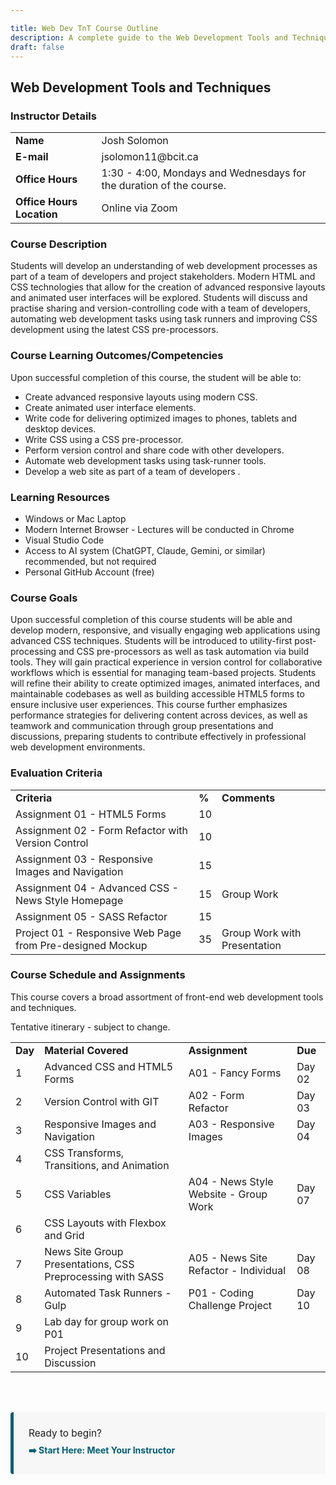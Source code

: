 ```yaml
---

title: Web Dev TnT Course Outline
description: A complete guide to the Web Development Tools and Techniques course structure.
draft: false
---
```


## **Web Development Tools and Techniques**

### **Instructor Details**

<table>
  <tr>
    <td>
      <strong>Name</strong>
    </td>
    <td>Josh Solomon</td>
  </tr>
  <tr>
    <td>
      <strong>E-mail</strong>
    </td>
    <td>jsolomon11@bcit.ca</td>
  </tr>
  <tr>
    <td>
      <strong>Office Hours</strong>
    </td>
    <td>1:30 - 4:00, Mondays and Wednesdays for the duration of the course.</td>
  </tr>
  <tr>
    <td>
      <strong>Office Hours Location</strong>
    </td>
    <td>Online via Zoom</td>
  </tr>
</table>

### **Course Description**

​Students will develop an understanding of web development processes as part of a team of developers and project stakeholders. Modern HTML and CSS technologies that allow for the creation of advanced responsive layouts and animated user interfaces will be explored. Students will discuss and practise sharing and version-controlling code with a team of developers, automating web development tasks using task runners and improving CSS development using the latest CSS pre-processors.​

### **Course Learning Outcomes/Competencies**

Upon successful completion of this course, the student will be able to:

- Create advanced responsive layouts using modern CSS.
- Create animated user interface elements.
- Write code for delivering optimized images to phones, tablets and desktop devices.
- Write CSS using a CSS pre-processor.
- Perform version control and share code with other developers.
- Automate web development tasks using task-runner tools.
- Develop a web site as part of a team of developers .

### **Learning Resources**

- Windows or Mac Laptop
- Modern Internet Browser - Lectures will be conducted in Chrome
- Visual Studio Code
- Access to AI system (ChatGPT, Claude, Gemini, or similar) recommended, but not required
- Personal GitHub Account (free)

### **Course Goals**

Upon successful completion of this course students will be able and develop modern, responsive, and visually engaging web applications using advanced CSS techniques. Students will be introduced to utility-first post-processing and CSS pre-processors as well as task automation via build tools. They will gain practical experience in version control for collaborative workflows which is essential for managing team-based projects. Students will refine their ability to create optimized images, animated interfaces, and maintainable codebases as well as building accessible HTML5 forms to ensure inclusive user experiences. This course further emphasizes performance strategies for delivering content across devices, as well as teamwork and communication through group presentations and discussions, preparing students to contribute effectively in professional web development environments.

### **Evaluation Criteria**

<table>
  <tr>
    <td>
      <strong>Criteria</strong>
    </td>
    <td>
      <strong>%</strong>
    </td>
    <td>
      <strong>Comments</strong>
    </td>
  </tr>
  <tr>
    <td>Assignment 01 - HTML5 Forms</td>
    <td>10</td>
    <td></td>
  </tr>
  <tr>
    <td>Assignment 02 - Form Refactor with Version Control</td>
    <td>10</td>
    <td></td>
  </tr>
  <tr>
    <td>Assignment 03 - Responsive Images and Navigation</td>
    <td>15</td>
    <td></td>
  </tr>
  <tr>
    <td>Assignment 04 - Advanced CSS - News Style Homepage</td>
    <td>15</td>
    <td>Group Work</td>
  </tr>
  <tr>
    <td>Assignment 05 - SASS Refactor</td>
    <td>15</td>
    <td></td>
  </tr>
  <tr>
    <td>Project 01 - Responsive Web Page from Pre-designed Mockup</td>
    <td>35</td>
    <td>Group Work with Presentation</td>
  </tr>
</table>

### **Course Schedule and Assignments**

This course covers a broad assortment of front-end web development tools and techniques.

Tentative itinerary - subject to change.

<table>
  <tr>
    <td>
      <strong>Day</strong>
    </td>
    <td>
      <strong>Material Covered</strong>
    </td>
    <td>
      <strong>Assignment</strong>
    </td>
    <td>
      <strong>Due</strong>
    </td>
  </tr>
  <tr>
    <td>1</td>
    <td>Advanced CSS and HTML5 Forms</td>
    <td>A01 - Fancy Forms</td>
    <td>Day 02</td>
  </tr>
  <tr>
    <td>2</td>
    <td>Version Control with GIT</td>
    <td>A02 - Form Refactor</td>
    <td>Day 03</td>
  </tr>
  <tr>
    <td>3</td>
    <td>Responsive Images and Navigation</td>
    <td>A03 - Responsive Images</td>
    <td>Day 04</td>
  </tr>
  <tr>
    <td>4</td>
    <td>CSS Transforms, Transitions, and Animation</td>
    <td></td>
    <td></td>
  </tr>
  <tr>
    <td>5</td>
    <td>CSS Variables</td>
    <td>A04 - News Style Website - Group Work</td>
    <td>Day 07</td>
  </tr>
  <tr>
    <td>6</td>
    <td>CSS Layouts with Flexbox and Grid</td>
    <td></td>
    <td></td>
  </tr>
  <tr>
    <td>7</td>
    <td>News Site Group Presentations, CSS Preprocessing with SASS</td>
    <td>A05 - News Site Refactor - Individual</td>
    <td>Day 08</td>
  </tr>
  <tr>
    <td>8</td>
    <td>Automated Task Runners - Gulp</td>
    <td>P01 - Coding Challenge Project</td>
    <td>Day 10</td>
  </tr>
  <tr>
    <td>9</td>
    <td>Lab day for group work on P01</td>
    <td></td>
    <td></td>
  </tr>
  <tr>
    <td>10</td>
    <td>Project Presentations and Discussion</td>
    <td></td>
    <td></td>
  </tr>
</table>
<div
  class="call-to-action-box"
  style="margin-top: 4rem; padding: 1.5rem; background-color: #f7f7f7; border-left: 5px solid #005f73; border-radius: 4px;"
>
  <p style="font-size: 1.1em; margin: 0 0 0.5rem 0;">Ready to begin?</p>
  <a
    href="/00-introduction/01-about-me"
    style="text-decoration: none; font-weight: bold; color: #005f73;"
  >
    ➡️ Start Here: Meet Your Instructor
  </a>
</div>
